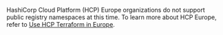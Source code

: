 HashiCorp Cloud Platform (HCP) Europe organizations do not support public registry namespaces at this time. To learn more about HCP Europe, refer to [Use HCP Terraform in Europe](/terraform/cloud-docs/europe).
